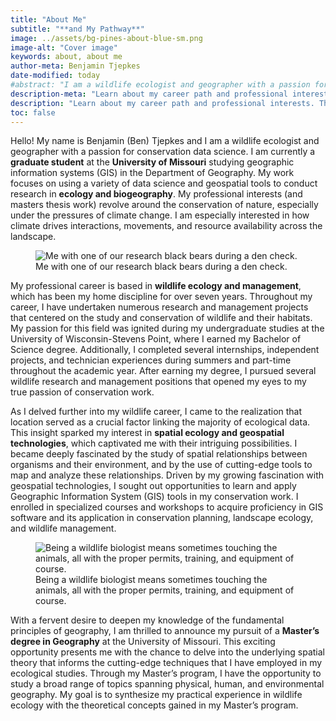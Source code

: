 ```yaml
---
title: "About Me"
subtitle: "**and My Pathway**"
image: ../assets/bg-pines-about-blue-sm.png
image-alt: "Cover image"
keywords: about, about me
author-meta: Benjamin Tjepkes
date-modified: today
#abstract: "I am a wildlife ecologist and geographer with a passion for conservation."
description-meta: "Learn about my career path and professional interests."
description: "Learn about my career path and professional interests. This page highlights my career and education pathway leading to where I am now, including my experiences across the broad scopes of ecology and geospatial."
toc: false
---
```


Hello! My name is Benjamin (Ben) Tjepkes and I am a wildlife ecologist and geographer with a passion for conservation data science. I am currently a **graduate student** at the **University of Missouri** studying geographic information systems (GIS) in the Department of Geography. My work focuses on using a variety of data science and geospatial tools to conduct research in **ecology and biogeography**. My professional interests (and masters thesis work) revolve around the conservation of nature, especially under the pressures of climate change. I am especially interested in how climate drives interactions, movements, and resource availability across the landscape.

![Me with one of our research black bears during a den check.](../assets/img-ben-with-bear.jpg){.column-body-outset}

My professional career is based in **wildlife ecology and management**, which has been my home discipline for over seven years. Throughout my career, I have undertaken numerous research and management projects that centered on the study and conservation of wildlife and their habitats. My passion for this field was ignited during my undergraduate studies at the University of Wisconsin-Stevens Point, where I earned my Bachelor of Science degree. Additionally, I completed several internships, independent projects, and technician experiences during summers and part-time throughout the academic year. After earning my degree, I pursued several wildlife research and management positions that opened my eyes to my true passion of conservation work.


As I delved further into my wildlife career, I came to the realization that location served as a crucial factor linking the majority of ecological data. This insight sparked my interest in **spatial ecology and geospatial technologies**, which captivated me with their intriguing possibilities. I became deeply fascinated by the study of spatial relationships between organisms and their environment, and by the use of cutting-edge tools to map and analyze these relationships. Driven by my growing fascination with geospatial technologies, I sought out opportunities to learn and apply Geographic Information System (GIS) tools in my conservation work. I enrolled in specialized courses and workshops to acquire proficiency in GIS software and its application in conservation planning, landscape ecology, and wildlife management.

![Being a wildlife biologist means sometimes touching the animals, all with the proper permits, training, and equipment of course.](../assets/img-ben-work.png){.column-body-outset}


With a fervent desire to deepen my knowledge of the fundamental principles of geography, I am thrilled to announce my pursuit of a **Master's degree in Geography** at the University of Missouri. This exciting opportunity presents me with the chance to delve into the underlying spatial theory that informs the cutting-edge techniques that I have employed in my ecological studies. Through my Master's program, I have the opportunity to study a broad range of topics spanning physical, human, and environmental geography. My goal is to synthesize my practical experience in wildlife ecology with the theoretical concepts gained in my Master's program.

